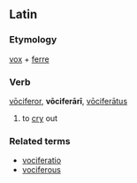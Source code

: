 ==Latin==
===Etymology===
[[vox]] + [[ferre]]
===Verb===
[[vociferor|vōciferor]], '''vōciferārī''', [[vociferatus|vōciferātus]]

#to [[cry]] out
===Related terms===
*[[vociferatio]]
*[[vociferous]]